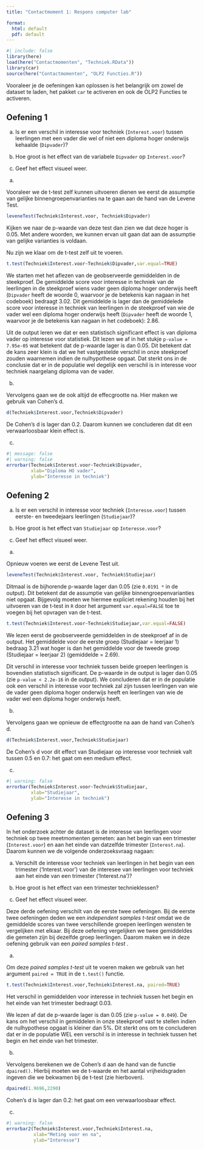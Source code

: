 ```yaml
---
title: "Contactmoment 1: Respons computer lab"

format: 
  html: default
  pdf: default
---
```


```r
#| include: false
library(here)
load(here("Contactmomenten", "Techniek.RData"))
library(car)
source(here("Contactmomenten", "OLP2 Functies.R"))
```

::: {.callout-important}
Vooraleer je de oefeningen kan oplossen is het belangrijk om zowel de dataset te laden, het pakket `car` te activeren en ook de OLP2 Functies te activeren. 
:::

::: {.callout-tip icon=false}
## <i class="bi bi-journal-richtext"></i> Oefening 1

(a) Is er een verschil in interesse voor techniek (`Interest.voor`) tussen leerlingen met een vader die wel of niet een diploma hoger onderwijs kehaalde (`Dipvader`)?

(b) Hoe groot is het effect van de variabele `Dipvader` op `Interest.voor`?

(c) Geef het effect visueel weer.
:::

(a) 

Vooraleer we de t-test zelf kunnen uitvoeren dienen we eerst de assumptie van gelijke binnengroepenvarianties na te gaan aan de hand van de Levene Test.

```r
leveneTest(Techniek$Interest.voor, Techniek$Dipvader)
```
Kijken we naar de p-waarde van deze test dan zien we dat deze hoger is 0.05. Met andere woorden, we kunnen ervan uit gaan dat aan de assumptie van gelijke varianties is voldaan. 

Nu zijn we klaar om de t-test zelf uit te voeren.

```r
t.test(Techniek$Interest.voor~Techniek$Dipvader,var.equal=TRUE)
```
We starten met het aflezen van de geobserveerde gemiddelden in de steekproef. De gemiddelde score voor interesse in techniek van de leerlingen in de steekproef wiens vader geen diploma hoger onderwijs heeft (`Dipvader` heeft de woorde 0, waarvoor je de betekenis kan nagaan in het codeboek) bedraagt 3.02. Dit gemiddelde is lager dan de gemiddelede score voor interesse in techniek van leerlingen in de steekproef van wie de vader wel een diploma hoger onderwijs heeft (`Dipvader` heeft de woorde 1, waarvoor je de betekenis kan nagaan in het codeboek): 2.86.

Uit de output leren we dat er een statistisch significant effect is van diploma vader op interesse voor statistiek. Dit lezen we af in het stukje `p-value = 7.95e-05` wat betekent dat de p-waarde lager is dan 0.05. Dit betekent dat de kans zeer klein is dat we het vastgestelde verschil in onze steekproef zouden waarnemen indien de nulhypothese opgaat. Dat sterkt ons in de conclusie dat er in de populatie wel degelijk een verschil is in interesse voor techniek naargelang diploma van de vader.

(b) 

Vervolgens gaan we de ook altijd de effecgrootte na. Hier maken we gebruik van Cohen's d. 

```r
d(Techniek$Interest.voor,Techniek$Dipvader)
```

De Cohen's d is lager dan 0.2. Daarom kunnen we concluderen dat dit een verwaarloosbaar klein effect is.


(c)

```r
#| message: false
#| warning: false
errorbar(Techniek$Interest.voor~Techniek$Dipvader,
         xlab="Diploma HO vader",
         ylab="Interesse in techniek")
```

::: {.callout-tip icon=false}
## <i class="bi bi-journal-richtext"></i> Oefening 2

(a) Is er een verschil in interesse voor techniek (`Interesse.voor`) tussen eerste- en tweedejaars leerlingen (`Studiejaar`)?

(b) Hoe groot is het effect van `Studiejaar` op `Interesse.voor`?

(c) Geef het effect visueel weer.
:::

(a)

Opnieuw voeren we eerst de Levene Test uit.

```r
leveneTest(Techniek$Interest.voor, Techniek$Studiejaar)
```

Ditmaal is de bijhorende p-waarde lager dan 0.05 (zie `0.0191 *` in de output). Dit betekent dat de assumptie van gelijke binnengroepenvarianties niet opgaat. Bijgevolg moeten we hiermee expliciet rekening houden bij het uitvoeren van de t-test in `R` door het argument `var.equal=FALSE` toe te voegen bij het opvragen van de t-test. 

```r
t.test(Techniek$Interest.voor~Techniek$Studiejaar,var.equal=FALSE)
```
We lezen eerst de geobserveerde gemiddelden in de steekproef af in de output. Het gemiddelde voor de eerste groep (Studiejaar = leerjaar 1) bedraag 3.21 wat hoger is dan het gemiddelde voor de tweede groep (Studiejaar = leerjaar 2) (gemiddelde = 2.69).

Dit verschil in interesse voor techniek tussen beide groepen leerlingen is bovendien statistisch significant. De p-waarde in de output is lager dan 0.05 (zie `p-value < 2.2e-16` in de output). We concluderen dat er in de populatie ook een verschil in interesse voor techniek zal zijn tussen leerlingen van wie de vader geen diploma hoger onderwijs heeft en leerlingen van wie de vader wel een diploma hoger onderwijs heeft.

(b)

Vervolgens gaan we opnieuw de effectgrootte na aan de hand van Cohen's d.

```r
d(Techniek$Interest.voor,Techniek$Studiejaar)
```

De Cohen's d voor dit effect van Studiejaar op interesse voor techniek valt tussen 0.5 en 0.7: het gaat om een medium effect.

(c)

```r
#| warning: false
errorbar(Techniek$Interest.voor~Techniek$Studiejaar,
         xlab="Studiejaar",
         ylab="Interesse in techniek")
```

::: {.callout-tip icon=false}
## <i class="bi bi-journal-richtext"></i> Oefening 3

In het onderzoek achter de dataset is de interesse van leerlingen voor techniek op twee meetmomenten gemeten: aan het begin van een trimester (`Interest.voor`) en aan het einde van datzelfde trimester (`Interest.na`). Daarom kunnen we de volgende onderzoeksvraag nagaan:

(a) Verschilt de interesse voor techniek van leerlingen in het begin van een trimester (‘Interest.voor’) van de interesee van leerlingen voor techniek aan het einde van een trimester (‘Interest.na’)?

(b) Hoe groot is het effect van een trimester technieklessen?

(c) Geef het effect visueel weer.
:::

Deze derde oefening verschilt van de eerste twee oefeningen. Bij de eerste twee oefeningen deden we een *independent samples t-test* omdat we de gemiddelde scores van twee verschillende groepen leerlingen wensten te vergelijken met elkaar. Bij deze oefening vergelijken we twee gemiddeldes die gemeten zijn bij dezelfde groep leerlingen. Daarom maken we in deze oefening gebruik van een *paired samples t-test* .

(a)

Om deze *paired samples t-test* uit te voeren maken we gebruik van het argument `paired = TRUE` in de `t.test()` functie.

```r
t.test(Techniek$Interest.voor,Techniek$Interest.na, paired=TRUE)
```

Het verschil in gemiddelden voor interesse in techniek tussen het begin en het einde van het trimester bedraagt 0.03. 

We lezen af dat de p-waarde lager is dan 0.05 (zie `p-value = 0.049`). De kans om het verschil in gemiddelen in onze steekproef vast te stellen indien de nulhypothese opgaat is kleiner dan 5%. Dit sterkt ons om te concluderen dat er in de populatie WEL een verschil is in interesse in techniek tussen het begin en het einde van het trimester.

(b) 

Vervolgens berekenen we de Cohen's d aan de hand van de functie `dpaired()`. Hierbij moeten we de t-waarde en het aantal vrijheidsgraden ingeven die we bekwamen bij de t-test (zie hierboven).

```r
dpaired(1.9696,2290)
```

Cohen's d is lager dan 0.2: het gaat om een verwaarloosbaar effect.

(c)

```r
#| warning: false
errorbar2(Techniek$Interest.voor,Techniek$Interest.na,
          xlab="Meting voor en na",
          ylab="Interesse")
```

